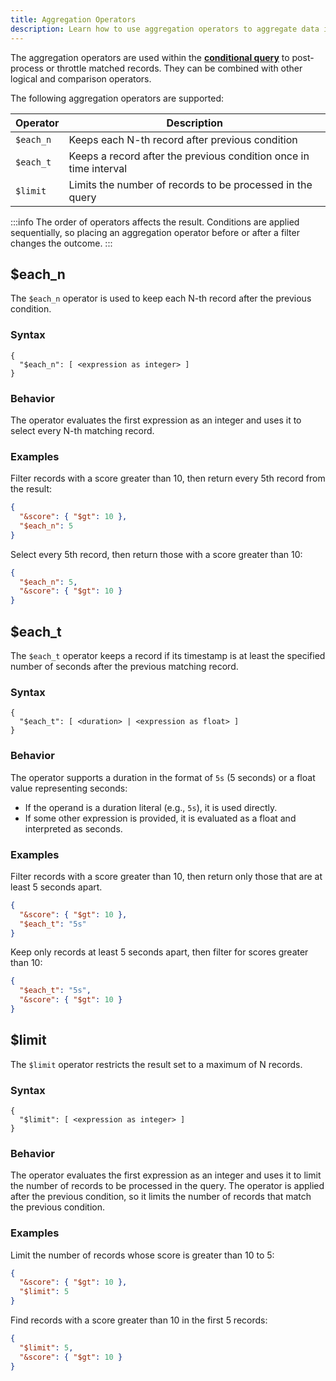 ```yaml
---
title: Aggregation Operators
description: Learn how to use aggregation operators to aggregate data in ReductStore.
---
```


<head>
  <link
    rel="canonical"
    href="https://www.reduct.store/docs/conditional-query/aggregation-operators"
  />
</head>

The aggregation operators are used within the **[conditional query](../glossary#conditional-query)** to post-process or throttle matched records.
They can be combined with other logical and comparison operators.

The following aggregation operators are supported:

| Operator  | Description                                                       |
|-----------|-------------------------------------------------------------------|
| `$each_n` | Keeps each N-th record after previous condition                   |
| `$each_t` | Keeps a record after the previous condition once in time interval |
| `$limit`  | Limits the number of records to be processed in the query         |


:::info
The order of operators affects the result. Conditions are applied sequentially, so placing an aggregation operator before or after a filter changes the outcome.
:::

## $each_n

The `$each_n` operator is used to keep each N-th record after the previous condition.

### Syntax

```
{
  "$each_n": [ <expression as integer> ]
}
```

### Behavior

The operator evaluates the first expression as an integer and uses it to select every N-th matching record.

### Examples

Filter records with a score greater than 10, then return every 5th record from the result:

```json
{
  "&score": { "$gt": 10 },
  "$each_n": 5
}
```

Select every 5th record, then return those with a score greater than 10:

```json
{
  "$each_n": 5,
  "&score": { "$gt": 10 }
}
```

## $each_t

The `$each_t` operator keeps a record if its timestamp is at least the specified number of seconds after the previous matching record.

### Syntax

```
{
  "$each_t": [ <duration> | <expression as float> ]
}
```

### Behavior

The operator supports a duration in the format of `5s` (5 seconds) or a float value representing seconds:

- If the operand is a duration literal (e.g., `5s`), it is used directly.
- If some other expression is provided, it is evaluated as a float and interpreted as seconds.

### Examples

Filter records with a score greater than 10, then return only those that are at least 5 seconds apart.

```json
{
  "&score": { "$gt": 10 },
  "$each_t": "5s"
}
```

Keep only records at least 5 seconds apart, then filter for scores greater than 10:

```json
{
  "$each_t": "5s",
  "&score": { "$gt": 10 }
}
```

## $limit

The `$limit` operator restricts the result set to a maximum of N records.

### Syntax

```
{
  "$limit": [ <expression as integer> ]
}
```

### Behavior

The operator evaluates the first expression as an integer and uses it to limit the number of records to be processed in the query.
The operator is applied after the previous condition, so it limits the number of records that match the previous condition.

### Examples

Limit the number of records whose score is greater than 10 to 5:

```json
{
  "&score": { "$gt": 10 },
  "$limit": 5
}
```

Find records with a score greater than 10 in the first 5 records:

```json
{
  "$limit": 5,
  "&score": { "$gt": 10 }
}
```

